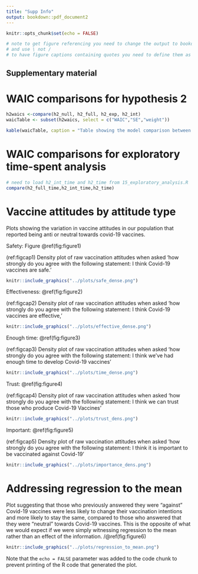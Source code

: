 ```yaml
---
title: "Supp Info"
output: bookdown::pdf_document2
---
```


```r
knitr::opts_chunk$set(echo = FALSE)

# note to get figure referencing you need to change the output to bookdown::pdf_document2
# and use \ not /
# to have figure captions containing quotes you need to define them as variables (see below)
```

## Supplementary material 

# WAIC comparisons for hypothesis 2

```r
h2waics <-compare(h2_null, h2_full, h2_exp, h2_int)
waicTable <- subset(h2waics, select = c("WAIC","SE","weight")) 

kable(waicTable, caption = "Table showing the model comparison between our attitude models that address hypothesis 2. The table includes the Wanatabe-Akaike Information Criteria as well as their SEs and their akaike weights. The model holding the most weight is the model that contains the experiment effect only (h2exp), i.e. participants attitudes were most affected after taking part in the experiment, regardless of condition or interactions between time and condition  ")
```

# WAIC comparisons for exploratory time-spent analysis

```r
# need to load h2_int_time and h2_time from 15_exploratory_analysis.R
compare(h2_full_time,h2_int_time,h2_time)
```



# Vaccine attitudes by attitude type 

Plots showing the variation in vaccine attitudes in our population that reported being anti or neutral towards covid-19 vaccines. 

Safety: Figure \@ref(fig:figure1)


(ref:figcap1) Density plot of raw vaccination attitudes when asked 'how strongly do you agree with the following statement: I think Covid-19 vaccines are safe.'


```r
knitr::include_graphics("../plots/safe_dense.png")
```


Effectiveness: \@ref(fig:figure2)

(ref:figcap2) Density plot of raw vaccination attitudes when asked 'how strongly do you agree with the following statement: I think Covid-19 vaccines are effective,'

```r
knitr::include_graphics("../plots/effective_dense.png")
```

Enough time: \@ref(fig:figure3)

(ref:figcap3) Density plot of raw vaccination attitudes when asked 'how strongly do you agree with the following statement: I think we've had enough time to develop Covid-19 vaccines'

```r
knitr::include_graphics("../plots/time_dense.png")
```

Trust: \@ref(fig:figure4)

(ref:figcap4) Density plot of raw vaccination attitudes when asked 'how strongly do you agree with the following statement: I think we can trust those who produce Covid-19 Vaccines'

```r
knitr::include_graphics("../plots/trust_dens.png")
```

Important: \@ref(fig:figure5)

(ref:figcap5) Density plot of raw vaccination attitudes when asked 'how strongly do you agree with the following statement: I think it is important to be vaccinated against Covid-19'

```r
knitr::include_graphics("../plots/importance_dens.png")
```


# Addressing regression to the mean

Plot suggesting that those who previously answered they were "against" Covid-19 vaccines were less likely to change their vaccination intentions and more likely to stay the same, compared to those who answered that they were "neutral" towards Covid-19 vaccines. This is the opposite of what we would expect if we were simply witnessing regression to the mean rather than an effect of the information. /@ref(fig:figure6)

```r
knitr::include_graphics("../plots/regression_to_mean.png")
```

Note that the `echo = FALSE` parameter was added to the code chunk to prevent printing of the R code that generated the plot.
